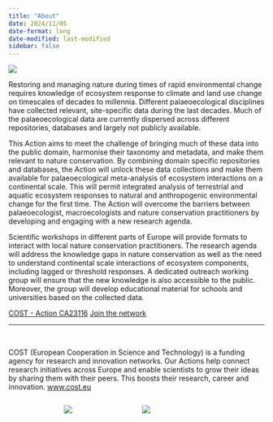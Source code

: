 ```yaml
---
title: "About"
date: 2024/11/05
date-format: long
date-modified: last-modified
sidebar: false
---
```


![](/Materials/Logos/PalaeOpen.png)

Restoring and managing nature during times of rapid environmental change requires knowledge of ecosystem response to climate and land use change on timescales of decades to millennia. Different palaeoecological disciplines have collected relevant, site-specific data during the last decades. Much of the palaeoecological data are currently dispersed across different repositories, databases and largely not publicly available.

This Action aims to meet the challenge of bringing much of these data into the public domain, harmonise their taxonomy and metadata, and make them relevant to nature conservation. By combining domain specific repositories and databases, the Action will unlock these data collections and make them available for palaeoecological meta-analysis of ecosystem interactions on a continental scale. This will permit integrated analysis of terrestrial and aquatic ecosystem responses to natural and anthropogenic environmental change for the first time. The Action will overcome the barriers between palaeoecologist, macroecologists and nature conservation practitioners by developing and engaging with a new research agenda.

Scientific workshops in different parts of Europe will provide formats to interact with local nature conservation practitioners. The research agenda will address the knowledge gaps in nature conservation as well as the need to understand continental scale interactions of ecosystem components, including lagged or threshold responses. A dedicated outreach working group will ensure that the new knowledge is also accessible to the public. Moreover, the group will develop educational material for schools and universities based on the collected data.

[COST - Action CA23116](https://www.cost.eu/actions/CA23116/){.btn} [Join the network](https://e-services.cost.eu/action/CA23116/working-groups/applications){.btn}

----------

<br>

COST (European Cooperation in Science and Technology) is a funding agency for research and innovation networks. Our Actions help connect research initiatives across Europe and enable scientists to grow their ideas by sharing them with their peers. This boosts their research, career and innovation. [www.cost.eu](www.cost.eu)

:::: {.columns}

::: {.column width=20%}
:::

::: {.column width=30%}
![](/Materials/Logos/COST/COST_LOGO_rgb_lowresolution.jpg)
:::

::: {.column width=20%}
![](/Materials/Logos/Horizon%20Europe/EN%20V%20Funded%20by%20the%20EU_BLACK%20OUTLINE.png)
:::

::: {.column width=30%}
:::

::::

